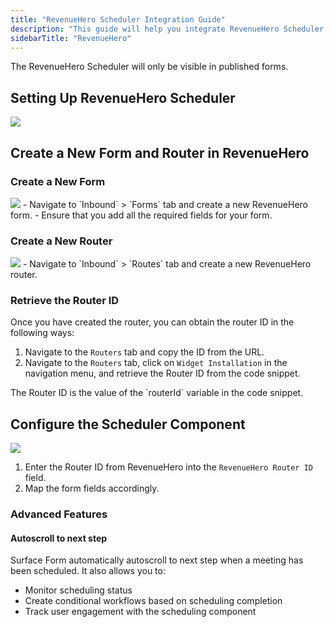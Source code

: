 ```yaml
---
title: "RevenueHero Scheduler Integration Guide"
description: "This guide will help you integrate RevenueHero Scheduler with Surface Products"
sidebarTitle: "RevenueHero"
---
```


<Warning>
    The RevenueHero Scheduler will only be visible in published forms.
</Warning>

## Setting Up RevenueHero Scheduler

<Frame>
    <img src="/images/integrations/calendly/1.png" />
</Frame>

## Create a New Form and Router in RevenueHero

### Create a New Form
<Frame>
    <img src="/images/integrations/revenue-hero/1.png" />
</Frame>
- Navigate to `Inbound` > `Forms` tab and create a new RevenueHero form.
- Ensure that you add all the required fields for your form.

### Create a New Router
<Frame>
    <img src="/images/integrations/revenue-hero/2.png" />
</Frame>
- Navigate to `Inbound` > `Routes` tab and create a new RevenueHero router.

### Retrieve the Router ID
Once you have created the router, you can obtain the router ID in the following ways:

1. Navigate to the `Routers` tab and copy the ID from the URL.
2. Navigate to the `Routers` tab, click on `Widget Installation` in the navigation menu, and retrieve the Router ID from the code snippet.
<Tip>
    The Router ID is the value of the `routerId` variable in the code snippet.
</Tip>

## Configure the Scheduler Component
<Frame>
    <img src="/images/integrations/revenue-hero/3.png" />
</Frame>

1. Enter the Router ID from RevenueHero into the `RevenueHero Router ID` field.
2. Map the form fields accordingly.

### Advanced Features

#### Autoscroll to next step
Surface Form automatically autoscroll to next step when a meeting has been scheduled. It also allows you to:
- Monitor scheduling status
- Create conditional workflows based on scheduling completion
- Track user engagement with the scheduling component
